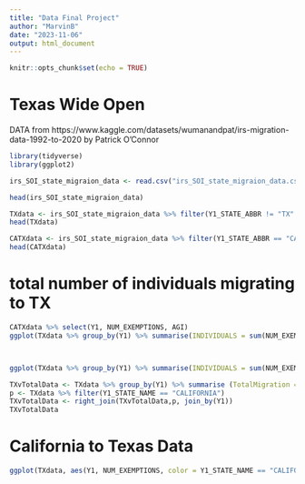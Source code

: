 ```yaml
---
title: "Data Final Project"
author: "MarvinB"
date: "2023-11-06"
output: html_document
---
```


```r
knitr::opts_chunk$set(echo = TRUE)
```

# Texas Wide Open
DATA from https://www.kaggle.com/datasets/wumanandpat/irs-migration-data-1992-to-2020
by Patrick O'Connor

```r
library(tidyverse)
library(ggplot2)

irs_SOI_state_migraion_data <- read.csv("irs_SOI_state_migraion_data.csv")

head(irs_SOI_state_migraion_data)
```


```r
TXdata <- irs_SOI_state_migraion_data %>% filter(Y1_STATE_ABBR != "TX" & Y2_STATE_ABBR == "TX") %>% select(Y1, NUM_EXEMPTIONS, AGI, Y1_STATE_NAME)
head(TXdata)

CATXdata <- irs_SOI_state_migraion_data %>% filter(Y1_STATE_ABBR == "CA" & Y2_STATE_ABBR == "TX")
head(CATXdata)

```

# total number of individuals migrating to TX
```r

CATXdata %>% select(Y1, NUM_EXEMPTIONS, AGI)
ggplot(TXdata %>% group_by(Y1) %>% summarise(INDIVIDUALS = sum(NUM_EXEMPTIONS)), aes(Y1, y = INDIVIDUALS)) + geom_line() + geom_point() 



ggplot(TXdata %>% group_by(Y1) %>% summarise(INDIVIDUALS = sum(NUM_EXEMPTIONS)), aes(Y1, y = INDIVIDUALS)) + geom_area()

```

```r
TXvTotalData <- TXdata %>% group_by(Y1) %>% summarise (TotalMigration = sum(NUM_EXEMPTIONS))
p <- TXdata %>% filter(Y1_STATE_NAME == "CALIFORNIA")
TXvTotalData <- right_join(TXvTotalData,p, join_by(Y1))
TXvTotalData

```


# California to Texas Data

```r
ggplot(TXdata, aes(Y1, NUM_EXEMPTIONS, color = Y1_STATE_NAME == "CALIFORNIA")) + geom_point() + geom_line()
```
